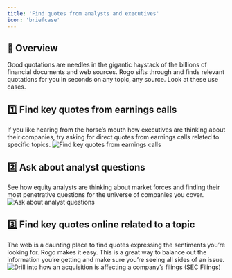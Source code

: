 ```yaml
---
title: 'Find quotes from analysts and executives'
icon: 'briefcase'
---
```


## 🤖 Overview
Good quotations are needles in the gigantic haystack of the billions of financial documents and web sources. Rogo sifts through and finds relevant quotations for you in seconds on any topic, any source. Look at these use cases.

## 1️⃣ Find key quotes from earnings calls
If you like hearing from the horse’s mouth how executives are thinking about their companies, try asking for direct quotes from earnings calls related to specific topics.
<img
	className="block dark:hidden"
	src="/images/use-case-7-1.png"
	alt="Find key quotes from earnings calls"
/>

## 2️⃣ Ask about analyst questions
See how equity analysts are thinking about market forces and finding their most penetrative questions for the universe of companies you cover.
<img
	className="block dark:hidden"
	src="/images/use-case-7-2.png"
	alt="Ask about analyst questions"
/>

## 3️⃣ Find key quotes online related to a topic
The web is a daunting place to find quotes expressing the sentiments you’re looking for. Rogo makes it easy. This is a great way to balance out the information you’re getting and make sure you’re seeing all sides of an issue.
<img
	className="block dark:hidden"
	src="/images/use-case-7-3.png"
	alt="Drill into how an acquisition is affecting a company’s filings (SEC Filings)"
/>
